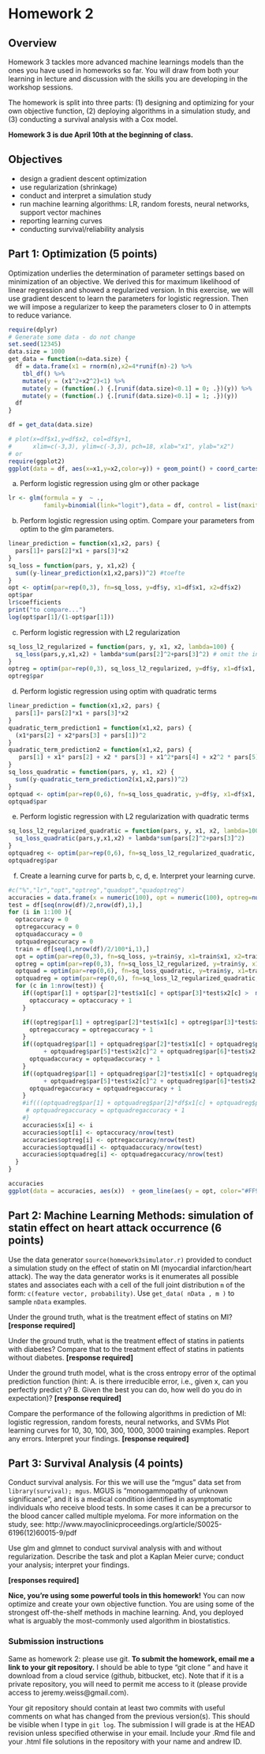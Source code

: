 # Homework 2
  
## Overview
  Homework 3 tackles more advanced machine learnings models than the ones you have used in homeworks so far. You will draw from both your learning in lecture and discussion with the skills you are developing in the workshop sessions.

The homework is split into three parts: (1) designing and optimizing for your own objective function, (2) deploying algorithms in a simulation study, and (3) conducting a survival analysis with a Cox model.

**Homework 3 is due April 10th at the beginning of class.**
  
## Objectives
- design a gradient descent optimization
- use regularization (shrinkage)
- conduct and interpret a simulation study
- run machine learning algorithms: LR, random forests, neural networks, support vector machines
- reporting learning curves
- conducting survival/reliability analysis

## Part 1: Optimization (5 points)

Optimization underlies the determination of parameter settings based on minimization of an objective. We derived this for maximum likelihood of linear regression and showed a regularized version. In this exercise, we will use gradient descent to learn the parameters for logistic regression. Then we will impose a regularizer to keep the parameters closer to 0 in attempts to reduce variance.

```r
require(dplyr)
# Generate some data - do not change
set.seed(12345)
data.size = 1000
get_data = function(n=data.size) {
  df = data.frame(x1 = rnorm(n),x2=4*runif(n)-2) %>%
    tbl_df() %>%
    mutate(y = (x1^2+x2^2)<1) %>%
    mutate(y = (function(.) {.[runif(data.size)<0.1] = 0; .})(y)) %>%
    mutate(y = (function(.) {.[runif(data.size)<0.1] = 1; .})(y))
  df
}

df = get_data(data.size)

# plot(x=df$x1,y=df$x2, col=df$y+1,
#      xlim=c(-3,3), ylim=c(-3,3), pch=18, xlab="x1", ylab="x2")
# or 
require(ggplot2)
ggplot(data = df, aes(x=x1,y=x2,color=y)) + geom_point() + coord_cartesian(xlim=c(-3,3), ylim=c(-3,3))

```

a. Perform logistic regression using glm or other package
```r
lr <- glm(formula = y  ~ .,
          family=binomial(link="logit"),data = df, control = list(maxit = 100))
```

b. Perform logistic regression using optim. Compare your parameters from optim to the glm parameters.
```r
linear_prediction = function(x1,x2, pars) {
  pars[1]+ pars[2]*x1 + pars[3]*x2
}
sq_loss = function(pars, y, x1,x2) {
  sum((y-linear_prediction(x1,x2,pars))^2) #toefte
}
opt <- optim(par=rep(0,3), fn=sq_loss, y=df$y, x1=df$x1, x2=df$x2)
opt$par
lr$coefficients
print("to compare...")
log(opt$par[1]/(1-opt$par[1]))
```

c. Perform logistic regression with L2 regularization
```r
sq_loss_l2_regularized = function(pars, y, x1, x2, lambda=100) {
  sq_loss(pars,y,x1,x2) + lambda*sum(pars[2]^2+pars[3]^2) # omit the intercept
}
optreg = optim(par=rep(0,3), sq_loss_l2_regularized, y=df$y, x1=df$x1, x2=df$x2)
optreg$par
```

d. Perform logistic regression using optim with quadratic terms
```r
linear_prediction = function(x1,x2, pars) {
  pars[1]+ pars[2]*x1 + pars[3]*x2
}
quadratic_term_prediction1 = function(x1,x2, pars) {
  (x1*pars[2] + x2*pars[3] + pars[1])^2
}
quadratic_term_prediction2 = function(x1,x2, pars) {
   pars[1] + x1* pars[2] + x2 * pars[3] + x1^2*pars[4] + x2^2 * pars[5] + x1*x2*pars[6]
}
sq_loss_quadratic = function(pars, y, x1, x2) {
  sum((y-quadratic_term_prediction2(x1,x2,pars))^2)
}
optquad <- optim(par=rep(0,6), fn=sq_loss_quadratic, y=df$y, x1=df$x1, x2=df$x2)
optquad$par

```

e. Perform logistic regression with L2 regularization with quadratic terms
```r
sq_loss_l2_regularized_quadratic = function(pars, y, x1, x2, lambda=100) {
  sq_loss_quadratic(pars,y,x1,x2) + lambda*sum(pars[2]^2+pars[3]^2)
}
optquadreg <- optim(par=rep(0,6), fn=sq_loss_l2_regularized_quadratic, y=df$y, x1=df$x1, x2=df$x2)
optquadreg$par
```

f. Create a learning curve for parts b, c, d, e. Interpret your learning curve.
```r
#c("%","lr","opt","optreg","quadopt","quadoptreg")
accuracies = data.frame(x = numeric(100), opt = numeric(100), optreg=numeric(100), optquad=numeric(100),optquadreg=numeric(100))
test = df[seq(nrow(df)/2,nrow(df),1),]
for (i in 1:100 ){
  optaccuracy = 0 
  optregaccuracy = 0 
  optquadaccuracy = 0 
  optquadregaccuracy = 0 
  train = df[seq(1,nrow(df)/2/100*i,1),]
  opt = optim(par=rep(0,3), fn=sq_loss, y=train$y, x1=train$x1, x2=train$x2)
  optreg = optim(par=rep(0,3), fn=sq_loss_l2_regularized, y=train$y, x1=train$x1, x2=train$x2)
  optquad = optim(par=rep(0,6), fn=sq_loss_quadratic, y=train$y, x1=train$x1, x2=train$x2)
  optquadreg = optim(par=rep(0,6), fn=sq_loss_l2_regularized_quadratic, y=train$y, x1=train$x1, x2=train$x2)
  for (c in 1:nrow(test)) {
    if((opt$par[1] + opt$par[2]*test$x1[c] + opt$par[3]*test$x2[c] >  mean(test$y)) == (test$y[c]==1 )) {
      optaccuracy = optaccuracy + 1
    }

    if((optreg$par[1] + optreg$par[2]*test$x1[c] + optreg$par[3]*test$x2[c] >  mean(test$y)) == (test$y[c]==1 )) {
      optregaccuracy = optregaccuracy + 1
    }
    if((optquadreg$par[1] + optquadreg$par[2]*test$x1[c] + optquadreg$par[3]*test$x2[c] + optquadreg$par[4]*test$x1[c]^2
          + optquadreg$par[5]*test$x2[c]^2 + optquadreg$par[6]*test$x2[c]*test$x1[c] >   mean(test$y)) == (test$y[c]==1 )) {
      optquadaccuracy = optquadaccuracy + 1
    }
    if((optquadreg$par[1] + optquadreg$par[2]*test$x1[c] + optquadreg$par[3]*test$x2[c] + optquadreg$par[4]*test$x1[c]^2
          + optquadreg$par[5]*test$x2[c]^2 + optquadreg$par[6]*test$x2[c]*test$x1[c] >   mean(test$y)) == (test$y[c]==1 )) {
      optquadregaccuracy = optquadregaccuracy + 1
    }
    #if(((optquadreg$par[1] + optquadreg$par[2]*df$x1[c] + optquadreg$par[3]*df$x2[c])^2 >  mean(df$y)) == (df$y[c]==1 )) {
     # optquadregaccuracy = optquadregaccuracy + 1
    #}
    accuracies$x[i] <- i
    accuracies$opt[i] <- optaccuracy/nrow(test)
    accuracies$optreg[i] <- optregaccuracy/nrow(test)
    accuracies$optquad[i] <- optquadaccuracy/nrow(test)
    accuracies$optquadreg[i] <- optquadregaccuracy/nrow(test)
  }
}

accuracies
ggplot(data = accuracies, aes(x))  + geom_line(aes(y = opt, color="#FF9999")) + geom_line(aes(y = optreg, color="#56B4E9")) + geom_line(aes(y = optquad,color="#F0E442")) + geom_line(aes(y = optquadreg,color="#CC79A7")) + coord_cartesian(xlim=c(0,100), ylim=c(0,500))


```


## Part 2: Machine Learning Methods: simulation of statin effect on heart attack occurrence (6 points)

Use the data generator ```source(homework3simulator.r)``` provided to conduct a simulation study on the effect of statin on MI (myocardial infarction/heart attack). The way the data generator works is it enumerates all possible states and associates each with a cell of the full joint distribution ```m``` of the form: ```c(feature vector, probability)```. Use ```get_data( nData , m )``` to sample ```nData``` examples.

Under the ground truth, what is the treatment effect of statins on MI?
**[response required]**

Under the ground truth, what is the treatment effect of statins in patients with diabetes? Compare that to the treatment effect of statins in patients without diabetes.
**[response required]**

Under the ground truth model, what is the cross entropy error of the optimal prediction function (hint: A. is there irreducible error, i.e., given x, can you perfectly predict y? B. Given the best you can do, how well do you do in expectation)?
**[response required]**

Compare the performance of the following algorithms in prediction of MI: logistic regression, random forests, neural networks, and SVMs
Plot learning curves for 10, 30, 100, 300, 1000, 3000 training examples. Report any errors. Interpret your findings.
**[response required]**

## Part 3: Survival Analysis (4 points)
Conduct survival analysis. For this we will use the "mgus" data set from ```library(survival); mgus```. MGUS is "monogammopathy of unknown significance", and it is a medical condition identified in asymptomatic individuals who receive blood tests. In some cases it can be a precursor to the blood cancer called multiple myeloma. For more information on the study, see: http://www.mayoclinicproceedings.org/article/S0025-6196(12)60015-9/pdf

Use glm and glmnet to conduct survival analysis with and without regularization. Describe the task and plot a Kaplan Meier curve; conduct your analysis; interpret your findings.

**[responses required]**

**Nice, you're using some powerful tools in this homework!** You can now optimize and create your own objective function. You are using some of the strongest off-the-shelf methods in machine learning. And, you deployed what is arguably the most-commonly used algorithm in biostatistics.

### Submission instructions

Same as homework 2: please use git. **To submit the homework, email me a link to your git repository.** I should be able to type "git clone <url>" and have it download from a cloud service (github, bitbucket, etc). Note that if it is a private repository, you will need to permit me access to it (please provide access to jeremy.weiss@gmail.com).

Your git repository should contain at least two commits with useful comments on what has changed from the previous version(s). This should be visible when I type in ```git log```. The submission I will grade is at the HEAD revision unless specified otherwise in your email. Include your .Rmd file and your .html file solutions in the repository with your name and andrew ID.
